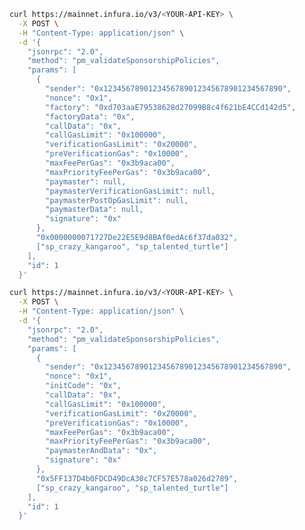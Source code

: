 
<Tabs>
  <TabItem value="v0.7" label="v0.7 and v0.8">

  ```bash
  curl https://mainnet.infura.io/v3/<YOUR-API-KEY> \
    -X POST \
    -H "Content-Type: application/json" \
    -d '{
      "jsonrpc": "2.0",
      "method": "pm_validateSponsorshipPolicies",
      "params": [
        {
          "sender": "0x1234567890123456789012345678901234567890",
          "nonce": "0x1",
          "factory": "0xd703aaE79538628d27099B8c4f621bE4CCd142d5",
          "factoryData": "0x",
          "callData": "0x",
          "callGasLimit": "0x100000",
          "verificationGasLimit": "0x20000",
          "preVerificationGas": "0x10000",
          "maxFeePerGas": "0x3b9aca00",
          "maxPriorityFeePerGas": "0x3b9aca00",
          "paymaster": null,
          "paymasterVerificationGasLimit": null,
          "paymasterPostOpGasLimit": null,
          "paymasterData": null,
          "signature": "0x"
        },
        "0x0000000071727De22E5E9d8BAf0edAc6f37da032",
        ["sp_crazy_kangaroo", "sp_talented_turtle"]
      ],
      "id": 1
    }'
  ```

  </TabItem>
  <TabItem value="v0.6" label="v0.6">

  ```bash
  curl https://mainnet.infura.io/v3/<YOUR-API-KEY> \
    -X POST \
    -H "Content-Type: application/json" \
    -d '{
      "jsonrpc": "2.0",
      "method": "pm_validateSponsorshipPolicies",
      "params": [
        {
          "sender": "0x1234567890123456789012345678901234567890",
          "nonce": "0x1",
          "initCode": "0x",
          "callData": "0x",
          "callGasLimit": "0x100000",
          "verificationGasLimit": "0x20000",
          "preVerificationGas": "0x10000",
          "maxFeePerGas": "0x3b9aca00",
          "maxPriorityFeePerGas": "0x3b9aca00",
          "paymasterAndData": "0x",
          "signature": "0x"
        },
        "0x5FF137D4b0FDCD49DcA30c7CF57E578a026d2789",
        ["sp_crazy_kangaroo", "sp_talented_turtle"]
      ],
      "id": 1
    }'
  ```

  </TabItem>
</Tabs>
